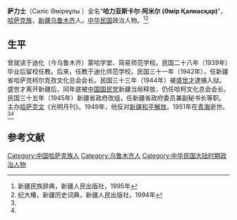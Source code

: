 '''萨力士'''（Сәліс Әміреұлы
{{bd|1896年||1951年|}}）全名“'''哈力亚斯卡尔·阿米尔 (Әмір Қалиасқар)'''”，[[哈萨克族|哈萨克族]]，[[新疆|新疆]][[乌鲁木齐|乌鲁木齐]]人。[[中华民国|中华民国]]政治人物。<ref name=xjmz>新疆民族辞典，新疆人民出版社，1995年</ref><ref name=xjls>纪大椿，新疆历史词典，新疆人民出版社，1994年</ref>

==生平==
曾就读于迪化（今乌鲁木齐）蒙哈学堂、简易师范学校。民国二十八年（1939年）毕业后留校任教。后来，任教于迪化师范学校。民国三十一年（1942年），任新疆省哈萨克柯尔克孜文化总会会长。民国三十三年（1944年）被[[盛世才|盛世才]]逮捕入狱。盛世才离开新疆后，同年底被[[中国国民党|中国国民党]]新疆当局释放，仍任哈柯文化总会会长。民国三十五年（1945年）新疆省政府改组，任新疆省政府委员兼副秘书长等职。主办[[哈萨克文|哈萨克文]]《光明月刊》。1949年，他反对[[新疆和平解放|新疆和平解放]]。1951年在[[青海|青海]]逝世。<ref name=xjmz/><ref name=xjls/>

==参考文献==
{{reflist}}

[[Category:中国哈萨克族人|Category:中国哈萨克族人]]
[[Category:乌鲁木齐人|Category:乌鲁木齐人]]
[[Category:中华民国大陆时期政治人物|Category:中华民国大陆时期政治人物]]